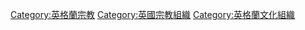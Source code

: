 [[Category:英格蘭宗教|Category:英格蘭宗教]]
[[Category:英國宗教組織|Category:英國宗教組織]]
[[Category:英格蘭文化組織|Category:英格蘭文化組織]]